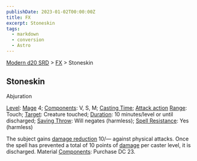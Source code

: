 ```yaml
---
publishDate: 2023-01-02T00:00:00Z
title: FX
excerpt: Stoneskin
tags:
  - markdown
  - conversion
  - Astro
---
```


[Modern d20 SRD](/#modernD20) > [FX](modern-d20-srd-fx-index) > Stoneskin

## Stoneskin

Abjuration

[Level](modern-d20-srd-fx-level): [Mage](modern-d20-srd-classes-advanced-mage) 4; [Components](modern-d20-srd-fx-components): V, S, M; [Casting Time](modern-d20-srd-fx-casting-time); [Attack action](modern-d20-srd-combat-attack-actions) [Range](modern-d20-srd-fx-range): Touch; [Target](modern-d20-srd-fx-target): Creature touched; [Duration](modern-d20-srd-fx-duration): 10 minutes/level or until discharged; [Saving Throw](modern-d20-srd-basics-saving-throws): Will negates (harmless); [Spell Resistance](modern-d20-srd-special-abilities-spell-resistance): Yes (harmless)

The subject gains [damage reduction](modern-d20-srd-special-abilities-damage-reduction) 10/— against physical attacks. Once the spell has prevented a total of 10 points of [damage](modern-d20-srd-combat-damage) per caster level, it is discharged.
Material [Components](modern-d20-srd-fx-components): Purchase DC 23.

